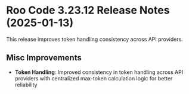 # Roo Code 3.23.12 Release Notes (2025-01-13)

This release improves token handling consistency across API providers.

## Misc Improvements

* **Token Handling**: Improved consistency in token handling across API providers with centralized max-token calculation logic for better reliability